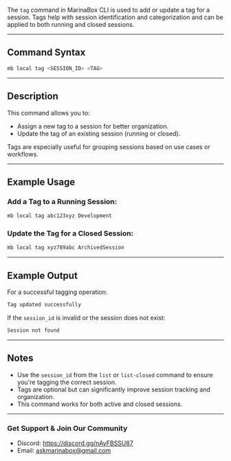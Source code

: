 The  `tag` command in MarinaBox CLI is used to add or update a tag for a session. Tags help with session identification and categorization and can be applied to both running and closed sessions.

---

## Command Syntax

```bash
mb local tag <SESSION_ID> <TAG>
```

---

## Description

This command allows you to:
- Assign a new tag to a session for better organization.
- Update the tag of an existing session (running or closed).

Tags are especially useful for grouping sessions based on use cases or workflows.

---

## Example Usage

### Add a Tag to a Running Session:
```bash
mb local tag abc123xyz Development
```

### Update the Tag for a Closed Session:
```bash
mb local tag xyz789abc ArchivedSession
```

---

## Example Output

For a successful tagging operation:
```bash
Tag updated successfully
```

If the `session_id` is invalid or the session does not exist:
```bash
Session not found
```

---

## Notes

- Use the `session_id` from the `list` or `list-closed` command to ensure you're tagging the correct session.
- Tags are optional but can significantly improve session tracking and organization.
- This command works for both active and closed sessions.

---

### Get Support & Join Our Community
* Discord: https://discord.gg/nAyFBSSU87
* Email: askmarinabox@gmail.com
